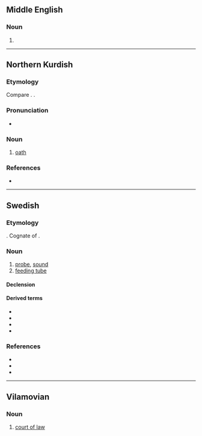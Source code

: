 ==Middle English==

===Noun===
{{head|enm|noun}}

# {{alternative form of|enm|sand}}

----

==Northern Kurdish==

===Etymology===
Compare {{cog|fa|سوگند|tr=sowgand}}. {{cog|ckb|سوێند}}.

===Pronunciation===
* {{kmr-IPA}}

===Noun===
{{kmr-noun|f}}

# [[oath]]

===References===
* {{R:kmr:Chyet|sond|558}}

----

==Swedish==

===Etymology===
{{bor+|sv|fr|sonde}}. Cognate of {{cog|de|Sonde}}.

===Noun===
{{sv-noun|c}}

# [[probe]], [[sound]] {{gloss|long and thin probe}}
# [[feeding tube]]

====Declension====
{{sv-infl-noun-c-er}}

====Derived terms====
* {{l|sv|radiosond}}
* {{l|sv|rymdsond}}
* {{l|sv|sondera}}
* {{l|sv|sondmatning}}

===References===
* {{R:svenska.se|saol}}
* {{R:svenska.se|so}}
* {{R:svenska.se|saob}}

----

==Vilamovian==

===Noun===
{{wym-noun|g=m|pl=sonda}}

# [[court of law]]